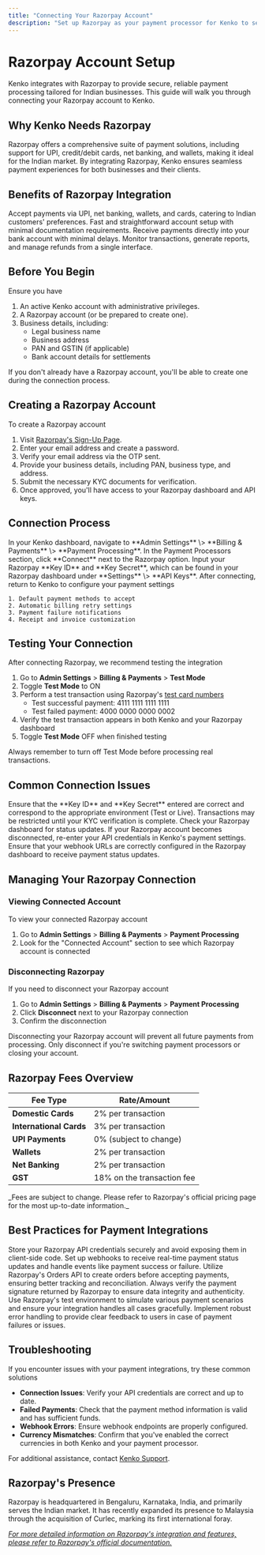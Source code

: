 ```yaml
---
title: "Connecting Your Razorpay Account"
description: "Set up Razorpay as your payment processor for Kenko to securely handle transactions"
---
```


# Razorpay Account Setup

Kenko integrates with Razorpay to provide secure, reliable payment processing tailored for Indian businesses. This guide will walk you through connecting your Razorpay account to Kenko.

## Why Kenko Needs Razorpay

Razorpay offers a comprehensive suite of payment solutions, including support for UPI, credit/debit cards, net banking, and wallets, making it ideal for the Indian market. By integrating Razorpay, Kenko ensures seamless payment experiences for both businesses and their clients.

## Benefits of Razorpay Integration

<CardGroup cols={2}>
  <Card title="Localized Payment Methods" icon="globe">
    Accept payments via UPI, net banking, wallets, and cards, catering to Indian customers' preferences.
  </Card>
  <Card title="Quick Onboarding" icon="rocket">
    Fast and straightforward account setup with minimal documentation requirements.
  </Card>
  <Card title="Real-Time Settlements" icon="clock">
    Receive payments directly into your bank account with minimal delays.
  </Card>
  <Card title="Comprehensive Dashboard" icon="chart-line">
    Monitor transactions, generate reports, and manage refunds from a single interface.
  </Card>
</CardGroup>

## Before You Begin

Ensure you have

1. An active Kenko account with administrative privileges.
2. A Razorpay account (or be prepared to create one).
3. Business details, including:
   - Legal business name
   - Business address
   - PAN and GSTIN (if applicable)
   - Bank account details for settlements

<Note>
  If you don't already have a Razorpay account, you'll be able to create one during the connection process.
</Note>

## Creating a Razorpay Account

To create a Razorpay account

1. Visit [Razorpay's Sign-Up Page](https://dashboard.razorpay.com/signup).
2. Enter your email address and create a password.
3. Verify your email address via the OTP sent.
4. Provide your business details, including PAN, business type, and address.
5. Submit the necessary KYC documents for verification.
6. Once approved, you'll have access to your Razorpay dashboard and API keys.

## Connection Process

<Steps>
  <Step title="Access Payment Settings">
    In your Kenko dashboard, navigate to **Admin Settings** \> **Billing & Payments** \> **Payment Processing**.
  </Step>
  <Step title="Select Razorpay">
    In the Payment Processors section, click **Connect** next to the Razorpay option.
  </Step>
  <Step title="Enter API Credentials">
    Input your Razorpay **Key ID** and **Key Secret**, which can be found in your Razorpay dashboard under **Settings** \> **API Keys**.
  </Step>
  <Step title="Configure Payment Settings">
    After connecting, return to Kenko to configure your payment settings

    1. Default payment methods to accept
    2. Automatic billing retry settings
    3. Payment failure notifications
    4. Receipt and invoice customization
  </Step>
</Steps>

## Testing Your Connection

After connecting Razorpay, we recommend testing the integration

1. Go to **Admin Settings** \> **Billing & Payments** \> **Test Mode**
2. Toggle **Test Mode** to ON
3. Perform a test transaction using Razorpay's [test card numbers](https://razorpay.com/docs/payments/payment-gateway/test-card-details/)
   - Test successful payment: 4111 1111 1111 1111
   - Test failed payment: 4000 0000 0000 0002
4. Verify the test transaction appears in both Kenko and your Razorpay dashboard
5. Toggle **Test Mode** OFF when finished testing

<Warning>
  Always remember to turn off Test Mode before processing real transactions.
</Warning>

## Common Connection Issues

<AccordionGroup>
  <Accordion title="Invalid API Credentials" icon="key">
    Ensure that the **Key ID** and **Key Secret** entered are correct and correspond to the appropriate environment (Test or Live).
  </Accordion>
  <Accordion title="KYC Verification Pending" icon="id-card">
    Transactions may be restricted until your KYC verification is complete. Check your Razorpay dashboard for status updates.
  </Accordion>
  <Accordion title="Disconnection Issues" icon="link-slash">
    If your Razorpay account becomes disconnected, re-enter your API credentials in Kenko's payment settings.
  </Accordion>
  <Accordion title="Webhook Failures" icon="webhook">
    Ensure that your webhook URLs are correctly configured in the Razorpay dashboard to receive payment status updates.
  </Accordion>
</AccordionGroup>

## Managing Your Razorpay Connection

### Viewing Connected Account

To view your connected Razorpay account

1. Go to **Admin Settings** \> **Billing & Payments** \> **Payment Processing**
2. Look for the "Connected Account" section to see which Razorpay account is connected

### Disconnecting Razorpay

If you need to disconnect your Razorpay account

1. Go to **Admin Settings** \> **Billing & Payments** \> **Payment Processing**
2. Click **Disconnect** next to your Razorpay connection
3. Confirm the disconnection

<Warning>
  Disconnecting your Razorpay account will prevent all future payments from processing. Only disconnect if you're switching payment processors or closing your account.
</Warning>

## Razorpay Fees Overview

| Fee Type                | Rate/Amount                |
| ----------------------- | -------------------------- |
| **Domestic Cards**      | 2% per transaction         |
| **International Cards** | 3% per transaction         |
| **UPI Payments**        | 0% (subject to change)     |
| **Wallets**             | 2% per transaction         |
| **Net Banking**         | 2% per transaction         |
| **GST**                 | 18% on the transaction fee |

<Note>
  _Fees are subject to change. Please refer to Razorpay's official pricing page for the most up-to-date information._
</Note>

## Best Practices for Payment Integrations

<CardGroup cols={2}>
  <Card title="Secure API Keys" icon="lock">
    Store your Razorpay API credentials securely and avoid exposing them in client-side code.
  </Card>
  <Card title="Implement Webhooks" icon="webhook">
    Set up webhooks to receive real-time payment status updates and handle events like payment success or failure.
  </Card>
  <Card title="Use Orders API" icon="file-invoice">
    Utilize Razorpay's Orders API to create orders before accepting payments, ensuring better tracking and reconciliation.
  </Card>
  <Card title="Verify Signatures" icon="file-signature">
    Always verify the payment signature returned by Razorpay to ensure data integrity and authenticity.
  </Card>
  <Card title="Test Thoroughly" icon="flask">
    Use Razorpay's test environment to simulate various payment scenarios and ensure your integration handles all cases gracefully.
  </Card>
  <Card title="Handle Errors Gracefully" icon="bug">
    Implement robust error handling to provide clear feedback to users in case of payment failures or issues.
  </Card>
</CardGroup>

## Troubleshooting

If you encounter issues with your payment integrations, try these common solutions

- **Connection Issues**: Verify your API credentials are correct and up to date.
- **Failed Payments**: Check that the payment method information is valid and has sufficient funds.
- **Webhook Errors**: Ensure webhook endpoints are properly configured.
- **Currency Mismatches**: Confirm that you've enabled the correct currencies in both Kenko and your payment processor.

For additional assistance, contact [Kenko Support](mailto:support@gokenko.com).

## Razorpay's Presence

Razorpay is headquartered in Bengaluru, Karnataka, India, and primarily serves the Indian market. It has recently expanded its presence to Malaysia through the acquisition of Curlec, marking its first international foray.

[_For more detailed information on Razorpay's integration and features, please refer to Razorpay's official documentation._](https://razorpay.com/docs/)